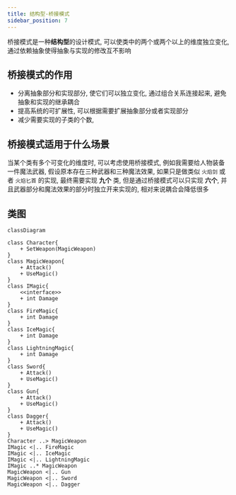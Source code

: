 ```yaml
---
title: 结构型-桥接模式
sidebar_position: 7
---
```


桥接模式是一种**结构型**的设计模式, 可以使类中的两个或两个以上的维度独立变化, 通过依赖抽象使得抽象与实现的修改互不影响

## 桥接模式的作用

* 分离抽象部分和实现部分, 使它们可以独立变化, 通过组合关系连接起来, 避免抽象和实现的继承耦合
* 提高系统的可扩展性, 可以根据需要扩展抽象部分或者实现部分
* 减少需要实现的子类的个数, 

## 桥接模式适用于什么场景

当某个类有多个可变化的维度时, 可以考虑使用桥接模式, 例如我需要给人物装备一件魔法武器, 假设原本存在三种武器和三种魔法效果, 如果只是做类似 `火焰剑` 或者 `火焰匕首` 的实现, 最终需要实现 **九个** 类, 但是通过桥接模式可以只实现 **六个**, 并且武器部分和魔法效果的部分时独立开来实现的, 相对来说耦合会降低很多

## 类图

```mermaid
classDiagram

class Character{
    + SetWeapon(MagicWeapon)
}
class MagicWeapon{
    + Attack()
    + UseMagic()
}
class IMagic{
    <<interface>>
    + int Damage
}
class FireMagic{
    + int Damage
}
class IceMagic{
    + int Damage
}
class LightningMagic{
    + int Damage
}
class Sword{
    + Attack()
    + UseMagic()
}
class Gun{
    + Attack()
    + UseMagic()
}
class Dagger{
    + Attack()
    + UseMagic()
}
Character ..> MagicWeapon
IMagic <|.. FireMagic
IMagic <|.. IceMagic
IMagic <|.. LightningMagic
IMagic ..* MagicWeapon
MagicWeapon <|.. Gun
MagicWeapon <|.. Sword
MagicWeapon <|.. Dagger
```

